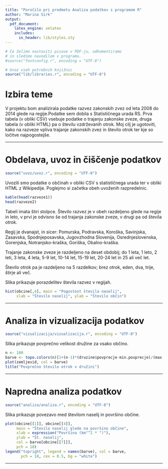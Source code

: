```yaml
---
title: "Poročilo pri predmetu Analiza podatkov s programom R"
author: "Marina Sirk"
output:
  pdf_document:
    latex_engine: xelatex
    includes:
      in_header: lib/styles.sty
---
```


```r
# Če želimo nastaviti pisave v PDF-ju, odkomentiramo
# in sledimo navodilom v programu.
#source("fontconfig.r", encoding = "UTF-8")

# Uvoz vseh potrebnih knjižnic
source("lib/libraries.r", encoding = "UTF-8")
```

# Izbira teme

V projektu bom analizirala podatke razvez zakonskih zvez od leta 2008 do 2014 glede na regije.Podatke sem dobila s Statističnega urada RS. Prva tabela (v obliki CSV) vsebuje podatke o trajanju zakonske zveze, druga tabela (v obliki HTML) pa o številu vzdrževanih otrok.
Moj cilj je ugotoviti, kako na razveze vpliva trajanje zakonskih zvez in število otrok ter kje so ločitve najpogostejše.

***

# Obdelava, uvoz in čiščenje podatkov

```r
source("uvoz/uvoz.r", encoding = "UTF-8")
```

Uvozili smo podatke o občinah v obliki CSV s statističnega urada ter v obliki HTML
z Wikipedije. Poglejmo si začetka obeh uvoženih razpredelnic.

```r
kable(head(razveze1))
head(razveze2)
```

Tabeli imata štiri stolpce. Število razvez je v obeh razdeljeno glede na regije in leto, v prvi je odvisno še od trajanja zakonske zveze, v drugi pa od števila otrok.

Regij je dvanajst, in sicer: Pomurska, Podravska, Koroška, Savinjska, Zasavska, Spodnjeposavska, Jugovzhodna Slovenija,
Osrednjeslovenska, Gorenjska, Notranjsko-kraška, Goriška, Obalno-kraška.

Trajanje zakonske zveze je razdeljeno na deset obdobij; do 1 leta, 1 leto, 2 leti, 3 leta, 4 leta, 5-9 let, 10-14 let, 15-19 let, 20-24 let in 25 ali več let.

Število otrok pa je razdeljeno na 5 razdelkov; brez otrok, eden, dva, trije, štirje ali več.


Slika \ref{fig:histogram} prikazuje porazdelitev števila razvez v regijah.

```r
hist(obcine[,4], main = "Pogostost števila naselij",
     xlab = "Število naselij", ylab = "Število občin")
```

***

# Analiza in vizualizacija podatkov

```r
source("vizualizacija/vizualizacija.r", encoding = "UTF-8")
```

Slika \ref{fig:zemljevid} prikazuje povprečno velikost družine za vsako občino.

```r
n <- 100
barve <- topo.colors(n)[1+(n-1)*(druzine$povprecje-min.povprecje)/(max.povprecje-min.povprecje)]
plot(zemljevid, col = barve)
title("Povprečno število otrok v družini")
```

***

# Napredna analiza podatkov

```r
source("analiza/analiza.r", encoding = "UTF-8")
```

Slika \ref{fig:graf} prikazuje povezavo med številom naselij in površino občine.

```r
plot(obcine[[1]], obcine[[4]],
     main = "Število naselij glede na površino občine",
     xlab = expression("Površina (km"^2 * ")"),
     ylab = "Št. naselij",
     col = barve[obcine[[7]]],
     pch = 18)
legend("topright", legend = names(barve), col = barve,
       pch = 18, cex = 0.5, bg = "white")
```

***